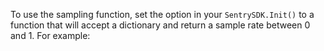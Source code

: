 To use the sampling function, set the <PlatformIdentifier name="traces-sampler" /> option in your `SentrySDK.Init()` to a function that will accept a <PlatformIdentifier name="sampling-context" /> dictionary and return a sample rate between 0 and 1. For example:

<PlatformContent includePath="performance/traces-sampler-as-sampler" />
